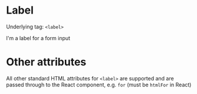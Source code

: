 
<Meta title="V3/Forms/Label" component={Label} />

# Label

Underlying tag: `<label>`

<Canvas>
  <Story name="Default Usage">
    <Label>I'm a label for a form input</Label>
  </Story>
</Canvas>

# Other attributes

All other standard HTML attributes for `<label>` are supported and are passed through to the React component, e.g. `for` (must be `htmlFor` in React)
